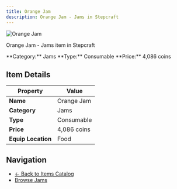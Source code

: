 ```yaml
---
title: Orange Jam
description: Orange Jam - Jams in Stepcraft
---
```


<div className="flex items-start gap-6 mb-8">
  <div className="flex-shrink-0">
    <img src="/assets/resources/foraging/orange_jam.png" alt="Orange Jam" className="w-24 h-24 border rounded-lg" />
  </div>
  <div className="flex-1">
    <div className="space-y-2">
      <p className="text-lg text-muted-foreground">Orange Jam - Jams item in Stepcraft</p>
      <div className="flex flex-wrap gap-4 text-sm">
        <span className="px-2 py-1 bg-blue-100 dark:bg-blue-900 rounded-md">
          **Category:** Jams
        </span>
        <span className="px-2 py-1 bg-green-100 dark:bg-green-900 rounded-md">
          **Type:** Consumable
        </span>
        <span className="px-2 py-1 bg-yellow-100 dark:bg-yellow-900 rounded-md">
          **Price:** 4,086 coins
        </span>
      </div>
    </div>
  </div>
</div>

## Item Details

| Property | Value |
|----------|-------|
| **Name** | Orange Jam |
| **Category** | Jams |
| **Type** | Consumable |
| **Price** | 4,086 coins |
| **Equip Location** | Food |





## Navigation

- [← Back to Items Catalog](/docs/items)
- [Browse Jams](/docs/items#jams)

